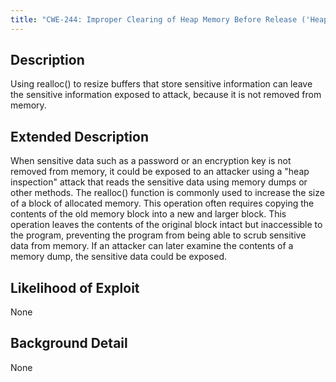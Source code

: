 ```yaml
---
title: "CWE-244: Improper Clearing of Heap Memory Before Release ('Heap Inspection')"
---
```


## Description
Using realloc() to resize buffers that store sensitive information can leave the sensitive information exposed to attack, because it is not removed from memory.

## Extended Description
When sensitive data such as a password or an encryption key is not removed from memory, it could be exposed to an attacker using a "heap inspection" attack that reads the sensitive data using memory dumps or other methods. The realloc() function is commonly used to increase the size of a block of allocated memory. This operation often requires copying the contents of the old memory block into a new and larger block. This operation leaves the contents of the original block intact but inaccessible to the program, preventing the program from being able to scrub sensitive data from memory. If an attacker can later examine the contents of a memory dump, the sensitive data could be exposed.

## Likelihood of Exploit
None

## Background Detail
None
        
